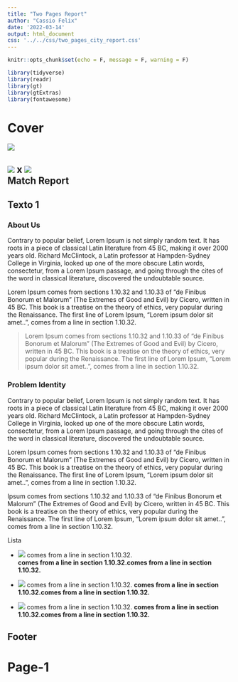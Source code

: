 ```yaml
---
title: "Two Pages Report"
author: "Cassio Felix"
date: '2022-03-14'
output: html_document
css: '../../css/two_pages_city_report.css'
---
```


```r
knitr::opts_chunk$set(echo = F, message = F, warning = F)

library(tidyverse)
library(readr)
library(gt)
library(gtExtras)
library(fontawesome)
```

# Cover{#principal-cover}

<!-- ![](../../img/2_Pages_Report_Man_City/man_city_png_icon.png){#logo-city-top} -->

::: {#header-div}   

![](../../img/2_Pages_Report_Man_City/mancity_header.jpg){#header-img}

## ![](../../img/2_Pages_Report_Man_City/man_city_png_icon.png){#logo-city} x ![](../../img/2_Pages_Report_Man_City/psg_png_icon.png){#logo-psg}<br> Match Report

:::

## Texto 1{#cover-text}

### About Us

Contrary to popular belief, Lorem Ipsum is not simply random text. It has roots in a piece of classical Latin literature from 45 BC, making it over 2000 years old. Richard McClintock, a Latin professor at Hampden-Sydney College in Virginia, looked up one of the more obscure Latin words, consectetur, from a Lorem Ipsum passage, and going through the cites of the word in classical literature, discovered the undoubtable source.

Lorem Ipsum comes from sections 1.10.32 and 1.10.33 of "de Finibus Bonorum et Malorum" (The Extremes of Good and Evil) by Cicero, written in 45 BC. This book is a treatise on the theory of ethics, very popular during the Renaissance. The first line of Lorem Ipsum, "Lorem ipsum dolor sit amet..", comes from a line in section 1.10.32.

> Lorem Ipsum comes from sections 1.10.32 and 1.10.33 of "de Finibus Bonorum et Malorum" (The Extremes of Good and Evil) by Cicero, written in 45 BC. This book is a treatise on the theory of ethics, very popular during the Renaissance. The first line of Lorem Ipsum, "Lorem ipsum dolor sit amet..", comes from a line in section 1.10.32.


### Problem Identity

Contrary to popular belief, Lorem Ipsum is not simply random text. It has roots in a piece of classical Latin literature from 45 BC, making it over 2000 years old. Richard McClintock, a Latin professor at Hampden-Sydney College in Virginia, looked up one of the more obscure Latin words, consectetur, from a Lorem Ipsum passage, and going through the cites of the word in classical literature, discovered the undoubtable source.

Lorem Ipsum comes from sections 1.10.32 and 1.10.33 of "de Finibus Bonorum et Malorum" (The Extremes of Good and Evil) by Cicero, written in 45 BC. This book is a treatise on the theory of ethics, very popular during the Renaissance. The first line of Lorem Ipsum, "Lorem ipsum dolor sit amet..", comes from a line in section 1.10.32.

 Ipsum comes from sections 1.10.32 and 1.10.33 of "de Finibus Bonorum et Malorum" (The Extremes of Good and Evil) by Cicero, written in 45 BC. This book is a treatise on the theory of ethics, very popular during the Renaissance. The first line of Lorem Ipsum, "Lorem ipsum dolor sit amet..", comes from a line in section 1.10.32.
 
Lista

 - ![](../../img/2_Pages_Report_Man_City/futbol-solid.svg){#list-icon} comes from a line in section 1.10.32.
 <br>**comes from a line in section 1.10.32.comes from a line in section 1.10.32.**

 - ![](../../img/2_Pages_Report_Man_City/futbol-solid.svg){#list-icon} comes from a line in section 1.10.32.
 **comes from a line in section 1.10.32.comes from a line in section 1.10.32.**

 - ![](../../img/2_Pages_Report_Man_City/futbol-solid.svg){#list-icon} comes from a line in section 1.10.32.
 **comes from a line in section 1.10.32.comes from a line in section 1.10.32.**


## Footer{#footer}


# Page-1{#principal .page-1}


